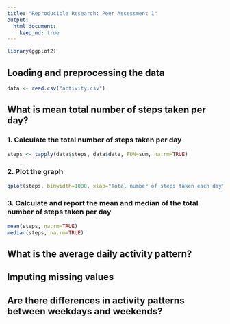 ```yaml
---
title: "Reproducible Research: Peer Assessment 1"
output: 
  html_document:
    keep_md: true
---
```


```r
library(ggplot2)
```

## Loading and preprocessing the data

```r
data <- read.csv("activity.csv")
```

## What is mean total number of steps taken per day?
### 1. Calculate the total number of steps taken per day
```r
steps <- tapply(data$steps, data$date, FUN=sum, na.rm=TRUE)
```

### 2. Plot the graph
```r
qplot(steps, binwidth=1000, xlab="Total number of steps taken each day")
```

### 3. Calculate and report the mean and median of the total number of steps taken per day
```r
mean(steps, na.rm=TRUE)
median(steps, na.rm=TRUE)
```

## What is the average daily activity pattern?



## Imputing missing values



## Are there differences in activity patterns between weekdays and weekends?
